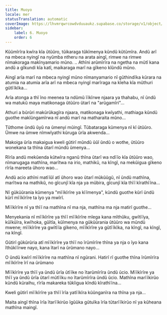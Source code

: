 ```yaml
---
title: Muoyo
locale: mer
statusTranslation: automatic
coverImage: https://lhvmrqwrcowdvduuaukz.supabase.co/storage/v1/object/public/strapi-uploads/small_cover-tratado-de-psicologia-revolucionaria.webp-5e15e1cec4e0ebebcde5d7fc7565d8fd.webp
sidebar:
    label: 6. Muoyo
    order: 6
---
```

Kũũmĩrĩra kwĩra kĩa ũtũũro, tũikaraga tũkĩmenya kũndũ kũtũmĩra. Andũ arĩ na mbeca nyingĩ na nyũmba ntheru na arata aingĩ, rimwe na rimwe nĩmakoraga makĩnyamario mũno. .. Athĩni arũmĩrĩra na ngetha na mũtĩ kana andũ a gĩkundi kĩa katĩ, maikaraga marĩ na gĩkeno kĩũndũ mũno.

Aingĩ arĩa marĩ na mbeca nyingĩ mũno nĩmanyamario nĩ gũthindĩka kũrara na atumia na atumia arĩa arĩ na mbeca nyingĩ marĩraga na kĩeha kĩa mũthuri gũtĩĩkĩka...

Arĩa atonga a thĩ ĩno meenea ta ndũmũ ĩĩkĩrwe njaara ya thahabu, nĩ ũndũ wa matukũ maya matikonaga ũtũũro ũtarĩ na "arũgamĩri"...

Athuri a bũrũri makũrũkagĩra njaara, matikonaga kwĩyathi, mathiaga kũndũ guothe makĩũngamĩrwa nĩ andũ marĩ na matharaita mũno...

Tũthome ũndũ ũyũ na ũmenyi mũingĩ. Tũbataraga kũmenya nĩ kĩ ũtũũro. Ũmwe na ũmwe nĩmwĩyathi kũruga ũrĩa akwenda...

Makoiga ũrĩa makaigua kweli gũtirĩ mũndũ ũũĩ ũndũ o wothe, ũtũũro wonekana ta thĩna ũtarĩ mũndũ ũmenya...

Rĩrĩa andũ mekũenda kũtwĩra nganũ thĩna ũtarĩ wa ndĩĩo kĩa ũtũũro wao, nĩmarugaga mathĩna, marĩtwa na irio, mathikũ, na kĩngĩ, na mekũigua gĩkeno rĩrĩa mareeta ũhoro wao...

Andũ acio athĩni matĩĩũĩ atĩ ũhoro wao ũtarĩ mũkũũgũ, nĩ ũndũ mathĩna, marĩtwa na mathikũ, no gĩcunjĩ kĩa nja ya mũbira, gĩcunjĩ kĩa thĩĩ kĩrathĩĩna...

Nĩ gũkũũrania kũmenya "mĩĩkĩrĩre ya kĩĩmenya", kũndũ guothe kũrĩ ũndũ kũrĩ mĩĩkĩrĩre ta ĩyo ya mwĩrĩ.

Mĩĩkĩrĩre nĩ ya thĩĩ na mathĩna nĩ ma nja, mathĩna ma nja matirĩ guothe...

Menyekania nĩ mĩĩkĩrĩre ya thĩĩ mĩĩkĩrĩre mĩega kana mĩthũku, gwĩtĩĩya, kũĩkũĩra, kwĩhoka, gũĩtĩa, kũĩmenya na gũkũũrania ũtũũro wa mũndũ mwene; mĩĩkĩrĩre ya gwĩtĩĩa gĩkeno, mĩĩkĩrĩre ya gũtĩĩkĩka, na kĩngĩ, na kĩngĩ, na kĩngĩ.

Gũtirĩ gũkũrũria atĩ mĩĩkĩrĩre ya thĩĩ no ĩrũmĩrĩre thĩna ya nja o ĩyo kana ĩthũkĩĩrwe nayo, kana ĩtarĩ na ũrũmano nayo...

O ũndũ kwĩrĩ mĩĩkĩrĩre na mathĩna nĩ ngũrani. Hatirĩ rĩ guothe thĩna ĩrũmĩrĩra mĩĩkĩrĩre ĩrĩ na ũrũmano

Mĩĩkĩrĩre ya thĩĩ ya ũndũ ũrĩa ũtĩĩke no ĩtarũmĩrĩra ũndũ ũcio. Mĩĩkĩrĩre ya thĩĩ ya ũndũ ũrĩa ũtarĩ mũtĩĩku no ĩtarũmĩrĩra ũndũ ũcio. Mathĩna marĩĩkirũo kũndũ kũraihu, rĩrĩa makareka tũkĩigua kĩndũ kĩrathĩĩna...

Kweli gũtirĩ mĩĩkĩrĩre ya thĩĩ ĩrĩa yatĩĩkĩra kũũnganĩra na thĩna ya nja...

Maita aingĩ thĩna ĩrĩa ĩtarĩĩkirũo ĩgũũka gũtuĩka ĩrĩa tũtarĩĩkirũo nĩ ya kũheana mathĩna maingĩ.

